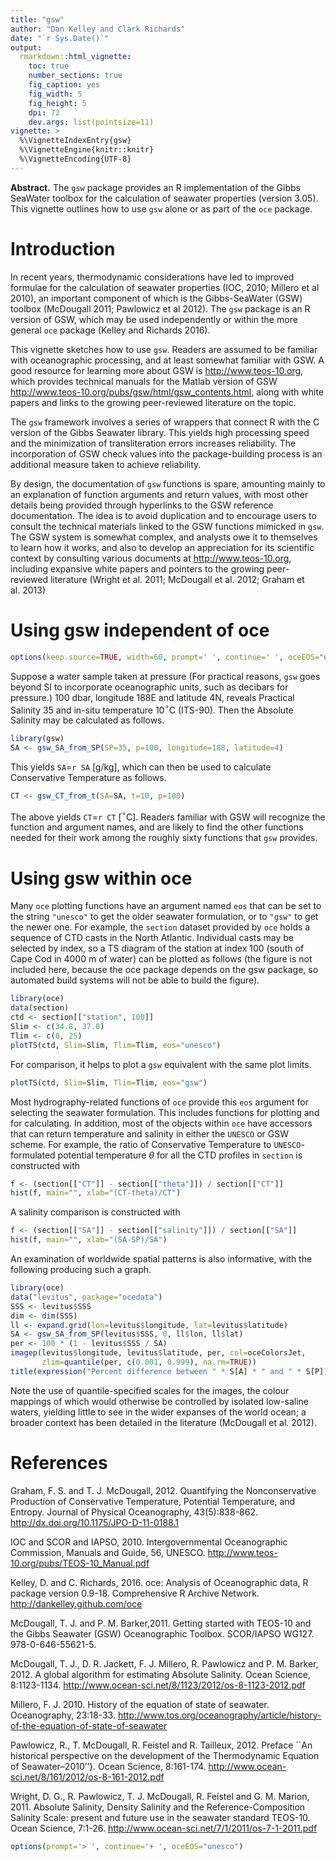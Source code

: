 ```yaml
---
title: "gsw"
author: "Dan Kelley and Clark Richards"
date: "`r Sys.Date()`"
output:
  rmarkdown::html_vignette:
    toc: true
    number_sections: true
    fig_caption: yes
    fig_width: 5
    fig_height: 5
    dpi: 72
    dev.args: list(pointsize=11)
vignette: >
  %\VignetteIndexEntry{gsw}
  %\VignetteEngine{knitr::knitr}
  %\VignetteEncoding{UTF-8}
---
```


**Abstract.** The `gsw` package provides an R implementation of the Gibbs
SeaWater toolbox for the calculation of seawater properties (version 3.05).
This vignette outlines how to use `gsw` alone or as part of the `oce` package.

# Introduction

In recent years, thermodynamic considerations have led to improved formulae for
the calculation of seawater properties (IOC, 2010; Millero et al 2010), an
important component of which is the Gibbs-SeaWater (GSW) toolbox (McDougall
2011; Pawlowicz et al 2012). The `gsw` package is an R version of GSW, which
may be used independently or within the more general `oce` package (Kelley and
Richards 2016).

This vignette sketches how to use `gsw`.  Readers are assumed to be familiar
with oceanographic processing, and at least somewhat familiar with GSW.  A good
resource for learning more about GSW is
[http://www.teos-10.org](http://www.teos-10.org), which provides technical
manuals for the Matlab version of GSW
[http://www.teos-10.org/pubs/gsw/html/gsw_contents.html](http://www.teos-10.org/pubs/gsw/html/gsw_contents.html),
along with white papers and links to the growing peer-reviewed literature on the
topic.

The `gsw` framework involves a series of wrappers that connect R with the C
version of the Gibbs Seawater library. This yields high processing speed and the
minimization of transliteration errors increases reliability. The incorporation
of GSW check values into the package-building process is an additional measure
taken to achieve reliability.

By design, the documentation of `gsw` functions is spare, amounting mainly to an
explanation of function arguments and return values, with most other details
being provided through hyperlinks to the GSW reference documentation. The idea
is to avoid duplication and to encourage users to consult the technical 
materials linked to the GSW functions mimicked in `gsw`.  The GSW system is
somewhat complex, and analysts owe it to themselves to learn how it works, and
also to develop an appreciation for its scientific context by consulting
various documents at [http://www.teos-10.org](http://www.teos-10.org),
including expansive white papers and pointers to the growing peer-reviewed
literature (Wright et al.  2011; McDougall et al. 2012; Graham et al. 2013)


# Using gsw independent of oce

```r
options(keep.source=TRUE, width=60, prompt=' ', continue=' ', oceEOS="unesco")
```

Suppose a water sample taken at pressure (For practical reasons, `gsw`
goes beyond SI to incorporate oceanographic units, such as decibars for
pressure.) 100 dbar, longitude 188E and latitude 4N, reveals Practical Salinity
35 and in-situ temperature 10$^\circ$C (ITS-90).  Then the Absolute Salinity may
be calculated as follows.

```r
library(gsw)
SA <- gsw_SA_from_SP(SP=35, p=100, longitude=188, latitude=4)
```

This yields
`SA`=`r SA` [g/kg], which can then be used to
calculate Conservative Temperature as follows.

```r
CT <- gsw_CT_from_t(SA=SA, t=10, p=100)
```

The above yields `CT`=`r CT` [$^\circ$C]. Readers familiar with
GSW will recognize the function and argument names, and are likely to find the
other functions needed for their work among the roughly sixty functions that
`gsw` provides.

# Using gsw within oce

Many `oce` plotting functions have an argument named `eos` that can be set to
the string `"unesco"` to get the older seawater formulation, or to `"gsw"` to
get the newer one. For example, the `section` dataset provided by `oce` holds a
sequence of CTD casts in the North Atlantic.  Individual casts may be selected
by index, so a TS diagram of the station at index 100 (south of Cape Cod in 4000
m of water) can be plotted as follows (the figure is not included here, because
the oce package depends on the gsw package, so automated build systems
will not be able to build the figure).

```r
library(oce)
data(section)
ctd <- section[["station", 100]]
Slim <- c(34.8, 37.0)
Tlim <- c(0, 25)
plotTS(ctd, Slim=Slim, Tlim=Tlim, eos="unesco")
```

For comparison, it helps to plot a `gsw` equivalent with the same plot limits.
```r
plotTS(ctd, Slim=Slim, Tlim=Tlim, eos="gsw")
```

Most hydrography-related functions of `oce` provide this `eos` argument for
selecting the seawater formulation. This includes functions for plotting and
for calculating.  In addition, most of the objects within `oce` have accessors
that can return temperature and salinity in either the `UNESCO` or GSW scheme.
For example, the ratio of Conservative Temperature to `UNESCO`-formulated
potential temperature $\theta$ for all the CTD profiles in `section` is
constructed with

```r
f <- (section[["CT"]] - section[["theta"]]) / section[["CT"]]
hist(f, main="", xlab="(CT-theta)/CT")
```

A salinity comparison is constructed with

```r
f <- (section[["SA"]] - section[["salinity"]]) / section[["SA"]]
hist(f, main="", xlab="(SA-SP)/SA")
```

An examination of worldwide spatial patterns is also informative, with the
following producing such a graph.

```r
library(oce)
data("levitus", package="ocedata")
SSS <- levitus$SSS
dim <- dim(SSS)
ll <- expand.grid(lon=levitus$longitude, lat=levitus$latitude)
SA <- gsw_SA_from_SP(levitus$SSS, 0, ll$lon, ll$lat)
per <- 100 * (1 - levitus$SSS / SA)
imagep(levitus$longitude, levitus$latitude, per, col=oceColorsJet,
       zlim=quantile(per, c(0.001, 0.999), na.rm=TRUE))
title(expression("Percent difference between " * S[A] * " and " * S[P]))
```
Note the use of quantile-specified scales for the images, the colour mappings of
which would otherwise be controlled by isolated low-saline waters, yielding
little to see in the wider expanses of the world ocean; a broader context has
been detailed in the literature (McDougall et al. 2012).

# References

Graham, F. S. and T. J. McDougall, 2012.  Quantifying the Nonconservative
Production of Conservative Temperature, Potential Temperature, and Entropy.
Journal of Physical Oceanography, 43(5):838-862.
[http://dx.doi.org/10.1175/JPO-D-11-0188.1](http://dx.doi.org/10.1175/JPO-D-11-0188.1)

IOC and SCOR and IAPSO, 2010.  Intergovernmental Oceanographic Commission,
Manuals and Guide, 56, UNESCO.
[http://www.teos-10.org/pubs/TEOS-10_Manual.pdf](http://www.teos-10.org/pubs/TEOS-10_Manual.pdf)

Kelley, D. and C. Richards, 2016.  oce: Analysis of Oceanographic data, R
package version 0.9-18.  Comprehensive R Archive Network.
[http://dankelley.github.com/oce](http://dankelley.github.com/oce)

McDougall, T. J. and P. M. Barker,2011.  Getting started with TEOS-10 and the
Gibbs Seawater (GSW) Oceanographic Toolbox.  SCOR/IAPSO WG127.
978-0-646-55621-5.

McDougall, T. J., D. R. Jackett, F. J. Millero, R. Pawlowicz and P. M.  Barker, 
2012.  A global algorithm for estimating Absolute Salinity.  Ocean Science,
       8:1123-1134.
       [http://www.ocean-sci.net/8/1123/2012/os-8-1123-2012.pdf](http://www.ocean-sci.net/8/1123/2012/os-8-1123-2012.pdf)

Millero, F. J. 2010.  History of the equation of state of seawater.
Oceanography, 23:18-33.
[http://www.tos.org/oceanography/article/history-of-the-equation-of-state-of-seawater](http://www.tos.org/oceanography/article/history-of-the-equation-of-state-of-seawater)

Pawlowicz, R., T. McDougall, R. Feistel and R. Tailleux, 2012.  Preface ``An
historical perspective on the development of the Thermodynamic Equation of
Seawater--2010''}.  Ocean Science, 8:161-174.
[http://www.ocean-sci.net/8/161/2012/os-8-161-2012.pdf](http://www.ocean-sci.net/8/161/2012/os-8-161-2012.pdf)

Wright, D. G., R. Pawlowicz, T. J. McDougall, R. Feistel and G. M.  Marion,
2011.  Absolute Salinity, Density Salinity and the Reference-Composition
   Salinity Scale: present and future use in the seawater standard TEOS-10.
   Ocean Science, 7:1-26.
   [http://www.ocean-sci.net/7/1/2011/os-7-1-2011.pdf](http://www.ocean-sci.net/7/1/2011/os-7-1-2011.pdf)

```r
options(prompt='> ', continue='+ ', oceEOS="unesco")
```

